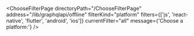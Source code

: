 

<ChooseFilterPage
  directoryPath="/ChooseFilterPage"
  address="/lib/graphqlapi/offline"
  filterKind="platform"
  filters={['js', 'react-native', 'flutter', 'android', 'ios']}
  currentFilter="all"
  message={'Choose a platform:'}
/>
